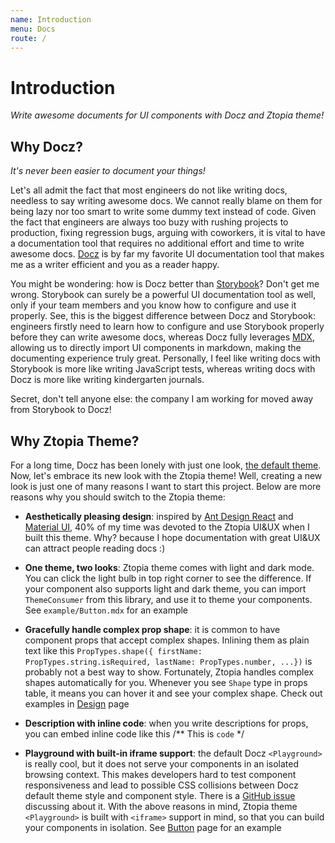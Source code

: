 ```yaml
---
name: Introduction
menu: Docs
route: /
---
```


# Introduction

_Write awesome documents for UI components with Docz and Ztopia theme!_

## Why Docz?

_It's never been easier to document your things!_

Let's all admit the fact that most engineers do not like writing docs,
needless to say writing awesome docs. We cannot really blame on them
for being lazy nor too smart to write some dummy text instead of code.
Given the fact that engineers are always too buzy with rushing projects to production,
fixing regression bugs, arguing with coworkers, it is vital to have a documentation
tool that requires no additional effort and time to write awesome docs.
[Docz](https://www.docz.site/) is by far my favorite UI documentation tool that
makes me as a writer efficient and you as a reader happy.

You might be wondering: how is Docz better than [Storybook](https://storybook.js.org/)?
Don't get me wrong. Storybook can surely be a powerful UI documentation tool as well,
only if your team members and you know how to configure and use it properly.
See, this is the biggest difference between Docz and Storybook:
engineers firstly need to learn how to configure and use Storybook properly
before they can write awesome docs, whereas Docz fully leverages [MDX](https://mdxjs.com/),
allowing us to directly import UI components in markdown, making the documenting experience truly great.
Personally, I feel like writing docs with Storybook is more like writing JavaScript tests,
whereas writing docs with Docz is more like writing kindergarten journals.

Secret, don't tell anyone else: the company I am working for moved away from
Storybook to Docz!

## Why Ztopia Theme?

For a long time, Docz has been lonely with just one look,
[the default theme](https://github.com/pedronauck/docz/tree/master/core/docz-theme-default).
Now, let's embrace its new look with the Ztopia theme! Well, creating a new look
is just one of many reasons I want to start this project. Below are more reasons
why you should switch to the Ztopia theme:

- **Aesthetically pleasing design**: inspired by
  [Ant Design React](https://ant.design/docs/react/introduce) and
  [Material UI](https://material-ui.com/), 40% of my time was devoted to the Ztopia UI&UX
  when I built this theme. Why? because I hope documentation with great UI&UX
  can attract people reading docs :)

- **One theme, two looks**: Ztopia theme comes with light and dark mode. You can click
  the light bulb in top right corner to see the difference. If your component also
  supports light and dark theme, you can import `ThemeConsumer` from this library,
  and use it to theme your components. See `example/Button.mdx` for an example

- **Gracefully handle complex prop shape**: it is common to have component props
  that accept complex shapes. Inlining them as plain text like this
  `PropTypes.shape({ firstName: PropTypes.string.isRequired, lastName: PropTypes.number, ...})`
  is probably not a best way to show. Fortunately, Ztopia handles complex shapes automatically for you.
  Whenever you see `Shape` type in props table, it means you can hover it
  and see your complex shape. Check out examples in [Design](/docs/design) page

- **Description with inline code**: when you write descriptions for props,
  you can embed inline code like this /\*\* This is `code` \*/

- **Playground with built-in iframe support**: the default Docz `<Playground>` is really cool,
  but it does not serve your components in an isolated browsing context.
  This makes developers hard to test component responsiveness and lead to
  possible CSS collisions between Docz default theme style and component style.
  There is a [GitHub issue](https://github.com/pedronauck/docz/issues/789) discussing about it.
  With the above reasons in mind, Ztopia theme `<Playground>` is built with `<iframe>` support in mind,
  so that you can build your components in isolation. See [Button](/components/button) page for an example
